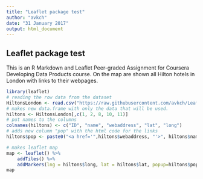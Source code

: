 ```yaml
---
title: "Leaflet package test"
author: "avkch"
date: "31 January 2017"
output: html_document
---
```


## Leaflet package test

This is an R Markdown and Leaflet Peer-graded Assignment for Coursera Developing Data Products course.
On the map are shown all Hilton hotels in London with  links to their webpages.

```r
library(leaflet)
# reading the row data from the dataset
HiltonsLondon <- read.csv("https://raw.githubusercontent.com/avkch/Leaflet_test/master/HiltonsLondon.csv", header = FALSE)
# makes new data.frame with only the data that will be used.
hiltons <- HiltonsLondon[,c(1, 2, 8, 10, 11)] 
# put names to the columns
colnames(hiltons) <- c("ID", "name", "webaddress", "lat", "long")
# adds new column "pop" with the html code for the links
hiltons$pop <- paste0("<a href='",hiltons$webaddress, "'>", hiltons$name, "</a>")
```



```r
# makes leaflet map
map <- leaflet() %>% 
    addTiles() %>%
    addMarkers(lng = hiltons$long, lat = hiltons$lat, popup=hiltons$pop, clusterOptions = markerClusterOptions())
map

```
